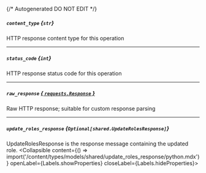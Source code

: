 {/* Autogenerated DO NOT EDIT  */}

##### `content_type` *{`str`}*
HTTP response content type for this operation

---
##### `status_code` *{`int`}*
HTTP response status code for this operation

---
##### `raw_response` [*{ `requests.Response` }*](https://requests.readthedocs.io/en/latest/api/#requests.Response)
Raw HTTP response; suitable for custom response parsing

---
##### `update_roles_response` *{`Optional[shared.UpdateRolesResponse]`}*
UpdateRolesResponse is the response message containing the updated role.
<Collapsible content={() => import('/content/types/models/shared/update_roles_response/python.mdx')} openLabel={Labels.showProperties} closeLabel={Labels.hideProperties}>
</Collapsible>


